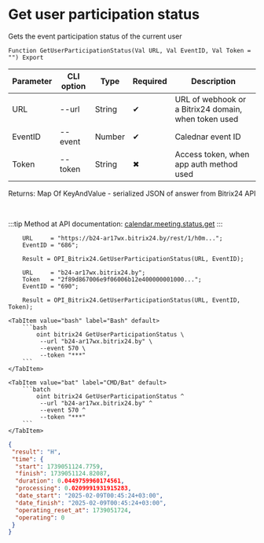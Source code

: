 ﻿---
sidebar_position: 6
---


# Get user participation status
 Gets the event participation status of the current user



`Function GetUserParticipationStatus(Val URL, Val EventID, Val Token = "") Export`

  | Parameter | CLI option | Type | Required | Description |
  |-|-|-|-|-|
  | URL | --url | String | &#x2714; | URL of webhook or a Bitrix24 domain, when token used |
  | EventID | --event | Number | &#x2714; | Calednar event ID |
  | Token | --token | String | &#x2716; | Access token, when app auth method used |

  
  Returns:  Map Of KeyAndValue - serialized JSON of answer from Bitrix24 API

<br/>

:::tip
Method at API documentation: [calendar.meeting.status.get](https://apidocs.bitrix24.ru/api-reference/calendar/calendar-event/calendar-meeting-status-get.html)
:::
<br/>



```bsl title="1C:Enterprise/OneScript code example"
    URL     = "https://b24-ar17wx.bitrix24.by/rest/1/h0m...";
    EventID = "686";

    Result = OPI_Bitrix24.GetUserParticipationStatus(URL, EventID);

    URL     = "b24-ar17wx.bitrix24.by";
    Token   = "2f89d867006e9f06006b12e400000001000...";
    EventID = "690";

    Result = OPI_Bitrix24.GetUserParticipationStatus(URL, EventID, Token);
```
 

 <Tabs>
  
    <TabItem value="bash" label="Bash" default>
        ```bash
            oint bitrix24 GetUserParticipationStatus \
             --url "b24-ar17wx.bitrix24.by" \
             --event 570 \
             --token "***"
        ```
    </TabItem>
  
    <TabItem value="bat" label="CMD/Bat" default>
        ```batch
            oint bitrix24 GetUserParticipationStatus ^
             --url "b24-ar17wx.bitrix24.by" ^
             --event 570 ^
             --token "***"
        ```
    </TabItem>
</Tabs>


```json title="Result"
{
 "result": "H",
 "time": {
  "start": 1739051124.7759,
  "finish": 1739051124.82087,
  "duration": 0.0449759960174561,
  "processing": 0.0209991931915283,
  "date_start": "2025-02-09T00:45:24+03:00",
  "date_finish": "2025-02-09T00:45:24+03:00",
  "operating_reset_at": 1739051724,
  "operating": 0
 }
}
```
